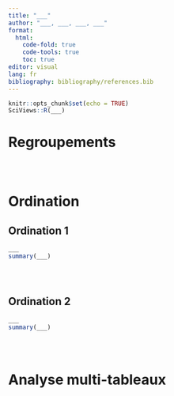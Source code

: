 ```yaml
---
title: "___"
author: "___, ___, ___, ___"
format:
  html:
    code-fold: true
    code-tools: true
    toc: true
editor: visual
lang: fr
bibliography: bibliography/references.bib
---
```


```r
knitr::opts_chunk$set(echo = TRUE)
SciViews::R(___)
```

<!--% Ce fichier doit permettre de comprendre les différentes tables de la base de données. Vous devez présenter et résumer (de manière numérique dans des tableaux de synthèse et/ou graphique) les tables, et les variables à disposition. Préciser également s'il y a des valeurs manquantes, ainsi que le type de données (quantitatives continues ou discrètes, qualitatives ordonnées ou non = variables "facteurs)". -->

<!--# Au niveau de la répartition du travail, chaque étudiant doit contribuer 1 à 2 graphique ou tableau de synthèse. -->

<!--% Dans ce carnet de notes, vous devez expérimenter les différentes méthodes d'analyse multivariées vues dans le cours. Conservez la structure proposée et répartissez-vous le travail de manière équitable en fonction des consignes. -->

# Regroupements

<!--% Choisissez deux analyses cah les plus pertinentes (deux étudiants). Chacun interprétera en 3 à 5 phrases juste en dessous du dendrogramme l'analyse qu'il a insérée. -->

```r

```

<!--% Interprétation de cah1 ci-dessous. -->

```r

```

<!--% Interprétation de cah2 ci-dessous. -->

<!--% Retenez le regroupement qui vous paraît le meilleur et ajoutez-le comme variable supplémentaire `group` dans votre jeu de données. -->

```r

```

# Ordination

<!--% Effectuez deux analyses (deux étudiants différents) soit ACP, soit AFC selon ce qui est le plus pertinent. Dans les représentations, indiquer en couleur l'un des regroupements que vous avez retenue dans la première partie. -->

## Ordination 1

```r
___
summary(___)
```

```r

```

<!--% Interprétez le résumé de votre analyse et le graphique des éboulis en 3 à 5 phrases ci-dessous. -->

```r

```

<!--% Interprétation du graphique acp_afc1_plot1 en 3 à 5 phrases. -->

```r

```

<!--% Interprétation du graphique acp_afc1_plot2 en 3 à 5 phrases. -->

<!--% Ajoutez d'autres graphiques si nécessaire et interprétez-les ci-dessous. -->

## Ordination 2

```r
___
summary(___)
```

```r

```

<!--% Interprétez le résumé de votre analyse et le graphique des éboulis en 3 à 5 phrases ci-dessous. -->

```r

```

<!--% Interprétation du graphique acp_afc2_plot1 en 3 à 5 phrases. -->

```r

```

<!--% Interprétation du graphique acp_afc2_plot2 en 3 à 5 phrases. -->

<!--% Ajoutez d'autres graphiques si nécessaire et interprétez-les ci-dessous. -->

<!--# Ceci conclut la partie I (module 7). -->

# Analyse multi-tableaux

<!--% Partie II (module 8) : Effectuez une analyse globale multi-tableaux (AFM) sur vos données. Réalisez au moins deux graphiques les plus pertinents et interprétez-les (travail à répartir entre 2 et 3 étudiants qui ont moins contribué à la partie I). -->

```r

```

```r

```

<!--% Interprétation du graphique afm_plot2 en 3 à 5 phrases. -->

```r

```

<!--% Interprétation du graphique afm_plot2 en 3 à 5 phrases. -->

<!--% Ajoutez d'autres graphiques si nécessaire et interprétez-les ci-dessous. -->
